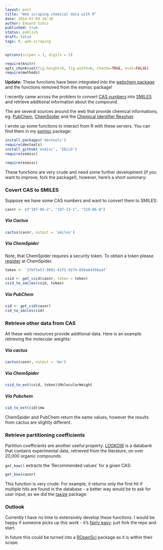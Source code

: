 ```yaml
---
layout: post
title: "Web scraping chemical data with R"
date: 2014-07-09 19:38
author: Eduard Szöcs
published: true
status: publish
draft: false
tags: R, web-scraping
---
```


```r
options(scipen = 1, digits = 5)
```
```r
require(knitr)
opts_chunk$set(fig.height=6, fig.width=6, chache=TRUE, eval=FALSE)
require(methods)
```

**Update:**
These functions have been integrated into the [webchem package](https://github.com/ropensci/webchem) and the functions removed from the esmisc package!


I recently came across the problem to convert [CAS numbers](http://en.wikipedia.org/wiki/CAS_registry_number) into [SMILES](Simplified molecular-input line-entry system) and retrieve additional information about the compound.

The are several sources around the web that provide chemical informations, eg.
[PubChem](https://pubchem.ncbi.nlm.nih.gov/), [ChemSpider](www.chemspider.com) and the [Chemical Identifier Resolver](http://cactus.nci.nih.gov/chemical/structure).

I wrote up some functions to interact from R with these servers. You can find them in my [esmisc](https://github.com/EDiLD/esmisc) package:

```r
install.packages('devtools')
require(devtools)
install_github('esmisc', 'EDiLD')
require(esmisc)
```

```r
require(esmisc)
```

These functions are very crude and need some further development (if you want to improve, fork the package!), however, here's a short summary:

### Covert CAS to SMILES
Suppose we have some CAS numbers and want to convert them to SMILES:
```r
casnr <- c("107-06-2", "107-13-1", "319-86-8")
```

##### Via Cactus
```r
cactus(casnr, output = 'smiles')
```

##### Via ChemSpider
Note, that ChemSpider requires a security token. To obtain a token please [register](http://www.chemspider.com/Register.aspx) at ChemSpider. 
```r
token <- '37bf5e57-9091-42f5-9274-650a64398aaf'
```

```r
csid <- get_csid(casnr, token = token)
csid_to_smiles(csid, token)
```

##### Via PubChem
```r
cid <- get_cid(casnr)
cid_to_smiles(cid)
```



### Retrieve other data from CAS

All these web resources provide additional data. Here is an example retrieving the molecular weights:

##### Via cactus
```r
cactus(casnr, output = 'mw')
```

##### Via ChemSpider
```r
csid_to_ext(csid, token)$MolecularWeight
```

##### Via Pubchem
```r
cid_to_ext(cid)$mw
```
ChemSpider and PubChem return the same values, however the results from cactus are slightly different.


### Retrieve partitioning coefficients
Partition coefficients are another useful property. [LOGKOW](http://logkow.cisti.nrc.ca/logkow/intro.html) is a databank that contains experimental data, retrieved from the literature, on over 20,000 organic compounds. 

`get_kow()` extracts the 'Recommended values' for a given CAS:

```r
get_kow(casnr)
```

This function is very crude. For example, it returns only the first hit if multiple hits are found in the database - a better way would be to ask for user input, as we did the [taxize](https://github.com/ropensci/taxize) package.


### Outlook

Currently I have no time to extensively develop these functions. 
I would be happy if someone picks up this work - it's [fairly easy](https://help.github.com/articles/fork-a-repo#contributing-to-a-project): just fork the repo and start.

In future this could be turned into a [ROpenSci](http://ropensci.org/) package as it is within their scope.
